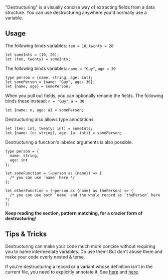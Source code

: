 
"Destructuring" is a visually concise way of extracting fields from a data structure. You can use destructuring anywhere you'd normally use a variable.

## Usage

The following binds variables: `ten = 10`, `twenty = 20`

```reason
let someInts = (10, 20);
let (ten, twenty) = someInts;
```

The following binds variables: `name = "Guy"`, `age = 30`

```reason
type person = {name: string, age: int};
let somePerson = {name: "Guy", age: 30};
let {name, age} = somePerson;
```

When you pull out fields, you can optionally rename the fields. The following binds these instead: `n = "Guy"`, `a = 30`.

```reason
let {name: n, age: a} = somePerson;
```

Destructuring also allows type annotations.

```reason
let (ten: int, twenty: int) = someInts;
let {name: (n: string), age: (a: int)} = somePerson;
```

Destructuring a function's labeled arguments is also possible.

```reason
type person = {
  name: string,
  age: int
};

let someFunction = (~person as {name}) => {
  /* you can use `name` here */
};

let otherFunction = (~person as {name} as thePerson) => {
  /* you can use both `name` and the whole record as `thePerson` here */
};
```

**Keep reading the section, pattern matching, for a crazier form of destructuring**!

## Tips & Tricks

Destructuring can make your code much more concise without requiring you to name intermediate variables. Do use them! But don't abuse them and make your code overly nested & terse.

If you're destructuring a record or a variant whose definition isn't in the current file, you need to explicitly annotate it. See [here](record.md#record-needs-an-explicit-definition) and [here](variant.md#variant-needs-an-explicit-definition).
